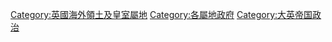 [[Category:英國海外領土及皇室屬地|Category:英國海外領土及皇室屬地]]
[[Category:各屬地政府|Category:各屬地政府]]
[[Category:大英帝国政治|Category:大英帝国政治]]